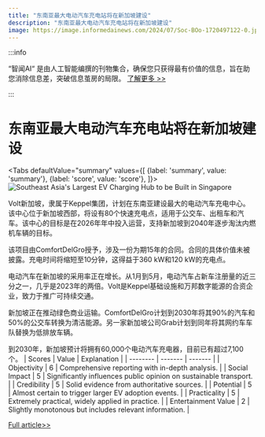 ```yaml
---
title: "东南亚最大电动汽车充电站将在新加坡建设"
description: "东南亚最大电动汽车充电站将在新加坡建设"
image: https://image.informedainews.com/2024/07/Soc-BOo-1720497122-0.jpg
---
```



:::info

“智闻AI“ 是由人工智能编撰的刊物集合，确保您只获得最有价值的信息，旨在助您消除信息差，突破信息茧房的局限。  [了解更多 >>](/)

:::

# 东南亚最大电动汽车充电站将在新加坡建设


<Tabs
	defaultValue="summary"
	values={[
	{label: 'summary', value: 'summary'},
	{label: 'score', value: 'score'},
]}>
<TabItem value="summary">
<img
  src="https://image.informedainews.com/2024/07/Soc-BOo-1720497122-0.jpg"
  alt="Southeast Asia's Largest EV Charging Hub to be Built in Singapore"
/>



Volt新加坡，隶属于Keppel集团，计划在东南亚建设最大的电动汽车充电中心。该中心位于新加坡西部，将设有80个快速充电点，适用于公交车、出租车和汽车。该中心的目标是在2026年年中投入运营，支持新加坡到2040年逐步淘汰内燃机车辆的目标。

该项目由ComfortDelGro授予，涉及一份为期15年的合同。合同的具体价值未被披露。充电时间将缩短至10分钟，这得益于360 kW和120 kW的充电点。

电动汽车在新加坡的采用率正在增长。从1月到5月，电动汽车占新车注册量的近三分之一，几乎是2023年的两倍。Volt是Keppel基础设施和万邦数字能源的合资企业，致力于推广可持续交通。

新加坡正在推动绿色商业运输。ComfortDelGro计划到2030年将其90%的汽车和50%的公交车转换为清洁能源。另一家新加坡公司Grab计划到同年将其网约车车队替换为低排放车辆。

到2030年，新加坡预计将拥有60,000个电动汽车充电器，目前已有超过7,100个。
</TabItem>
<TabItem value="score">
	| Scores     | Value   | Explanation |
	| -------- | ------- | ------- |
	| Objectivity  | 6    | Comprehensive reporting with in-depth analysis.    |
	| Social Impact | 5     | Significantly influences public opinion on sustainable transport.    |
	| Credibility    | 5    | Solid evidence from authoritative sources.    |
	| Potential    | 5    | Almost certain to trigger larger EV adoption events.    |
	| Practicality    | 5    | Extremely practical, widely applied in practice.    |
	| Entertainment Value    | 2    | Slightly monotonous but includes relevant information.    |
</TabItem>
</Tabs>

[Full article>>](https://asia.nikkei.com/Business/Automobiles/Electric-vehicles/Southeast-Asia-s-largest-EV-charging-hub-to-be-built-in-Singapore)

